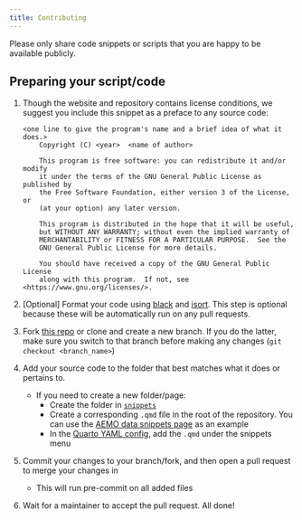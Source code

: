 ```yaml
---
title: Contributing
---
```


Please only share code snippets or scripts that you are happy to be available publicly.

## Preparing your script/code

1. Though the website and repository contains license conditions, we suggest you include this snippet as a preface to any source code:

    ```text
    <one line to give the program's name and a brief idea of what it does.>
        Copyright (C) <year>  <name of author>

        This program is free software: you can redistribute it and/or modify
        it under the terms of the GNU General Public License as published by
        the Free Software Foundation, either version 3 of the License, or
        (at your option) any later version.

        This program is distributed in the hope that it will be useful,
        but WITHOUT ANY WARRANTY; without even the implied warranty of
        MERCHANTABILITY or FITNESS FOR A PARTICULAR PURPOSE.  See the
        GNU General Public License for more details.

        You should have received a copy of the GNU General Public License
        along with this program.  If not, see <https://www.gnu.org/licenses/>.
    ```

2. [Optional] Format your code using [black](https://github.com/psf/black) and [isort](https://github.com/pycqa/isort/). This step is optional because these will be automatically run on any pull requests.

3. Fork [this repo](https://github.com/UNSW-CEEM/CEEM-Gists) or clone and create a new branch. If you do the latter, make sure you switch to that branch before making any changes (`git checkout <branch_name>`)

4. Add your source code to the folder that best matches what it does or pertains to.
    - If you need to create a new folder/page:
      - Create the folder in [`snippets`](https://github.com/UNSW-CEEM/CEEM-Gists/snippets)
      - Create a corresponding `.qmd` file in the root of the repository. You can use the [AEMO data snippets page](https://github.com/UNSW-CEEM/CEEM-Gists/blob/main/aemo_data.qmd) as an example
      - In the [Quarto YAML config](https://github.com/UNSW-CEEM/CEEM-Gists/_quarto.yml), add the `.qmd` under the snippets menu

5. Commit your changes to your branch/fork, and then open a pull request to merge your changes in
    - This will run pre-commit on all added files

6. Wait for a maintainer to accept the pull request. All done!
